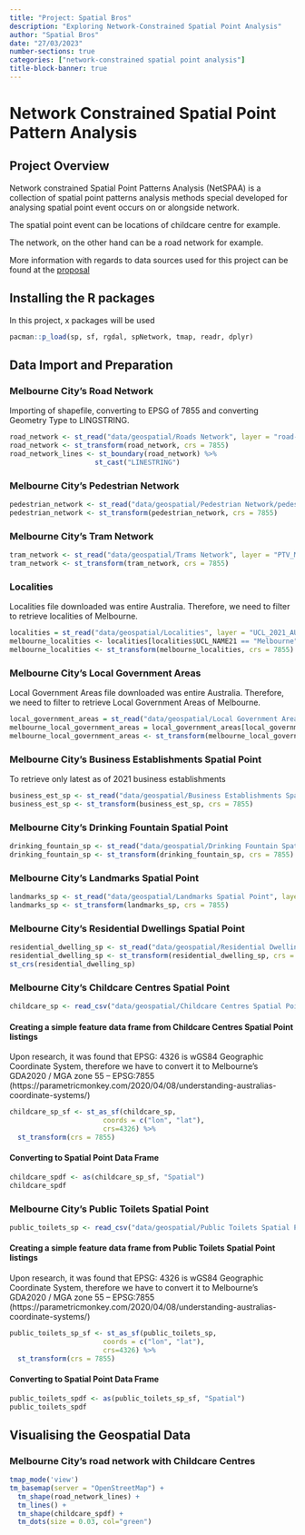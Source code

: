 ```yaml
---
title: "Project: Spatial Bros"
description: "Exploring Network-Constrained Spatial Point Analysis"
author: "Spatial Bros"
date: "27/03/2023"
number-sections: true
categories: ["network-constrained spatial point analysis"]
title-block-banner: true
---
```


# Network Constrained Spatial Point Pattern Analysis

## Project Overview

Network constrained Spatial Point Patterns Analysis (NetSPAA) is a collection of spatial point patterns analysis methods special developed for analysing spatial point event occurs on or alongside network.

The spatial point event can be locations of childcare centre for example.

The network, on the other hand can be a road network for example.

More information with regards to data sources used for this project can be found at the [proposal](https://spatialbros.netlify.app/proposal.html#data-sources)

## Installing the R packages

In this project, x packages will be used

```r
pacman::p_load(sp, sf, rgdal, spNetwork, tmap, readr, dplyr)
```

## Data Import and Preparation

### Melbourne City's Road Network

Importing of shapefile, converting to EPSG of 7855 and converting Geometry Type to LINGSTRING.

```r
road_network <- st_read("data/geospatial/Roads Network", layer = "road-corridors")
road_network <- st_transform(road_network, crs = 7855)
road_network_lines <- st_boundary(road_network) %>% 
                     st_cast("LINESTRING")
```

### Melbourne City's Pedestrian Network

```r
pedestrian_network <- st_read("data/geospatial/Pedestrian Network/pedestrian-network.geojson")
pedestrian_network <- st_transform(pedestrian_network, crs = 7855)
```

### Melbourne City's Tram Network

```r
tram_network <- st_read("data/geospatial/Trams Network", layer = "PTV_METRO_TRAM_ROUTE")
tram_network <- st_transform(tram_network, crs = 7855)
```

### Localities

Localities file downloaded was entire Australia. Therefore, we need to filter to retrieve localities of Melbourne.

```r
localities = st_read("data/geospatial/Localities", layer = "UCL_2021_AUST_GDA2020") 
melbourne_localities <- localities[localities$UCL_NAME21 == "Melbourne", ]
melbourne_localities <- st_transform(melbourne_localities, crs = 7855)
```

### Melbourne City's Local Government Areas

Local Government Areas file downloaded was entire Australia. Therefore, we need to filter to retrieve Local Government Areas of Melbourne.

```r
local_government_areas = st_read("data/geospatial/Local Government Areas", layer = "LGA_2022_AUST_GDA2020")
melbourne_local_government_areas = local_government_areas[local_government_areas$LGA_NAME22 == "Melbourne",]
melbourne_local_government_areas <- st_transform(melbourne_local_government_areas, crs = 7855)
```

### Melbourne City's Business Establishments Spatial Point

To retrieve only latest as of 2021 business establishments

```r
business_est_sp <- st_read("data/geospatial/Business Establishments Spatial Point/business-establishments-with-address-and-industry-classification.geojson") %>% filter(census_year == "2021")
business_est_sp <- st_transform(business_est_sp, crs = 7855) 
```

### Melbourne City's Drinking Fountain Spatial Point

```r
drinking_fountain_sp <- st_read("data/geospatial/Drinking Fountain Spatial Point", layer = "drinking-fountains")
drinking_fountain_sp <- st_transform(drinking_fountain_sp, crs = 7855)
```

### Melbourne City's Landmarks Spatial Point

```r
landmarks_sp <- st_read("data/geospatial/Landmarks Spatial Point", layer = "landmarks-and-places-of-interest-including-schools-theatres-health-services-spor")
landmarks_sp <- st_transform(landmarks_sp, crs = 7855)
```


### Melbourne City's Residential Dwellings Spatial Point

```r
residential_dwelling_sp <- st_read("data/geospatial/Residential Dwellings Spatial Point/residential-dwellings.geojson")
residential_dwelling_sp <- st_transform(residential_dwelling_sp, crs = 7855)
st_crs(residential_dwelling_sp)
```

### Melbourne City's Childcare Centres Spatial Point

```r
childcare_sp <- read_csv("data/geospatial/Childcare Centres Spatial Point/childcare-centres.csv")

```

#### Creating a simple feature data frame from Childcare Centres Spatial Point listings

Upon research, it was found that EPSG: 4326 is wGS84 Geographic Coordinate System, therefore we have to convert it to Melbourne's
GDA2020 / MGA zone 55 – EPSG:7855 (https://parametricmonkey.com/2020/04/08/understanding-australias-coordinate-systems/)

```r
childcare_sp_sf <- st_as_sf(childcare_sp, 
                       coords = c("lon", "lat"),
                       crs=4326) %>%
  st_transform(crs = 7855)
```

#### Converting to Spatial Point Data Frame

```r
childcare_spdf <- as(childcare_sp_sf, "Spatial")
childcare_spdf
```

### Melbourne City's Public Toilets Spatial Point 

```r
public_toilets_sp <- read_csv("data/geospatial/Public Toilets Spatial Point/public-toilets.csv")
```

#### Creating a simple feature data frame from Public Toilets Spatial Point listings

Upon research, it was found that EPSG: 4326 is wGS84 Geographic Coordinate System, therefore we have to convert it to Melbourne's
GDA2020 / MGA zone 55 – EPSG:7855 (https://parametricmonkey.com/2020/04/08/understanding-australias-coordinate-systems/)

```r
public_toilets_sp_sf <- st_as_sf(public_toilets_sp, 
                       coords = c("lon", "lat"),
                       crs=4326) %>%
  st_transform(crs = 7855)
```

#### Converting to Spatial Point Data Frame

```r
public_toilets_spdf <- as(public_toilets_sp_sf, "Spatial")
public_toilets_spdf
```

## Visualising the Geospatial Data

<!-- ### Melbourne City's road network with Business Establishments -->

<!-- ```{r} -->
<!-- tmap_mode('view') -->
<!-- tm_basemap(server = "OpenStreetMap") + -->
<!--   tm_shape(road_network_lines) + -->
<!--   tm_lines() + -->
<!--   tm_shape(business_est_sp) + -->
<!--   tm_dots(size = 0.03, col="green") -->

<!-- ``` -->

### Melbourne City's road network with Childcare Centres

```r
tmap_mode('view')
tm_basemap(server = "OpenStreetMap") +
  tm_shape(road_network_lines) +
  tm_lines() +
  tm_shape(childcare_spdf) + 
  tm_dots(size = 0.03, col="green")
  
```

<!-- ### Melbourne City's road network with Drinking Fountain -->

<!-- # ```{r} -->
<!-- # tmap_mode('view') -->
<!-- # tm_basemap(server = "OpenStreetMap") + -->
<!-- #   tm_shape(road_network_lines) + -->
<!-- #   tm_lines() + -->
<!-- #   tm_shape(drinking_fountain_sp) + -->
<!-- #   tm_dots(size = 0.03, col="green") -->
<!-- # ``` -->


<!-- ### Melbourne City's road network with Landmarks -->

<!-- ```{r} -->
<!-- tmap_mode('view') -->
<!-- tm_basemap(server = "OpenStreetMap") + -->
<!--   tm_shape(road_network_lines) + -->
<!--   tm_lines() + -->
<!--   tm_shape(landmarks_sp) +  -->
<!--   tm_dots(size = 0.03, col="green") -->
<!-- ``` -->

<!-- ### Melbourne City's road network with Public Toilets -->

<!-- ```{r} -->
<!-- tmap_mode('view') -->
<!-- tm_basemap(server = "OpenStreetMap") + -->
<!--   tm_shape(road_network_lines) + -->
<!--   tm_lines() + -->
<!--   tm_shape(public_toilets_spdf) + -->
<!--   tm_dots(size = 0.03, col="green") -->
<!-- ``` -->

<!-- ### Melbourne City's road network with Residential Dwellings -->

<!-- ```{r} -->
<!-- tmap_mode('view') -->
<!-- tm_basemap(server = "OpenStreetMap") + -->
<!--   tm_shape(road_network_lines) + -->
<!--   tm_lines() + -->
<!--   tm_shape(residential_dwelling_sp) + -->
<!--   tm_dots(size = 0.03, col="green") -->
<!-- ``` -->

<!-- ### Melbourne pedestrian network with childcare centre -->

<!-- ```{r} -->
<!-- tmap_mode('view') -->
<!-- tm_basemap(server = "OpenStreetMap") + -->
<!-- tm_shape(childcare_spdf) +  -->
<!--   tm_dots(size = 0.1, col="green") +  -->
<!--   tm_shape(pedestrian_network) + -->
<!--   tm_lines() -->
<!-- ``` -->